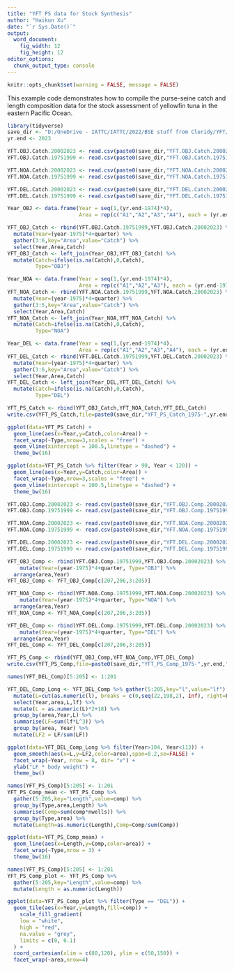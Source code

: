 ```yaml
---
title: "YFT PS data for Stock Synthesis"
author: "Haikun Xu"
date: "`r Sys.Date()`"
output:
  word_document:
    fig_width: 12
    fig_height: 12
editor_options: 
  chunk_output_type: console
---
```


```r
knitr::opts_chunk$set(warning = FALSE, message = FALSE)
```

This example code demonstrates how to compile the purse-seine catch and length composition data for the stock assessment of yellowfin tuna in the eastern Pacific Ocean.

```r

library(tidyverse)
save_dir <- "D:/OneDrive - IATTC/IATTC/2022/BSE stuff from Cleridy/YFT/"
yr.end <- 2023

YFT.OBJ.Catch.20002023 <- read.csv(paste0(save_dir,"YFT.OBJ.Catch.20002023.csv"))
YFT.OBJ.Catch.19751999 <- read.csv(paste0(save_dir,"YFT.OBJ.Catch.19751999.csv"))

YFT.NOA.Catch.20002023 <- read.csv(paste0(save_dir,"YFT.NOA.Catch.20002023.csv"))
YFT.NOA.Catch.19751999 <- read.csv(paste0(save_dir,"YFT.NOA.Catch.19751999.csv"))

YFT.DEL.Catch.20002023 <- read.csv(paste0(save_dir,"YFT.DEL.Catch.20002023.csv"))
YFT.DEL.Catch.19751999 <- read.csv(paste0(save_dir,"YFT.DEL.Catch.19751999.csv"))
```

```r
Year_OBJ <- data.frame(Year = seq(1,(yr.end-1974)*4),
                       Area = rep(c("A1","A2","A3","A4"), each = (yr.end-1974)*4))

YFT_OBJ_Catch <- rbind(YFT.OBJ.Catch.19751999,YFT.OBJ.Catch.20002023) %>% 
  mutate(Year=(year-1975)*4+quarter) %>%
  gather(3:6,key="Area",value="Catch") %>% 
  select(Year,Area,Catch)
YFT_OBJ_Catch <- left_join(Year_OBJ,YFT_OBJ_Catch) %>%
  mutate(Catch=ifelse(is.na(Catch),0,Catch),
         Type="OBJ")

Year_NOA <- data.frame(Year = seq(1,(yr.end-1974)*4),
                       Area = rep(c("A1","A2","A3"), each = (yr.end-1974)*4))
YFT_NOA_Catch <- rbind(YFT.NOA.Catch.19751999,YFT.NOA.Catch.20002023) %>% 
  mutate(Year=(year-1975)*4+quarter) %>%
  gather(3:5,key="Area",value="Catch") %>% 
  select(Year,Area,Catch)
YFT_NOA_Catch <- left_join(Year_NOA,YFT_NOA_Catch) %>%
  mutate(Catch=ifelse(is.na(Catch),0,Catch),
         Type="NOA")

Year_DEL <- data.frame(Year = seq(1,(yr.end-1974)*4),
                       Area = rep(c("A1","A2","A3","A4"), each = (yr.end-1974)*4))
YFT_DEL_Catch <- rbind(YFT.DEL.Catch.19751999,YFT.DEL.Catch.20002023) %>% 
  mutate(Year=(year-1975)*4+quarter) %>%
  gather(3:6,key="Area",value="Catch") %>% 
  select(Year,Area,Catch)
YFT_DEL_Catch <- left_join(Year_DEL,YFT_DEL_Catch) %>%
  mutate(Catch=ifelse(is.na(Catch),0,Catch),
         Type="DEL")

YFT_PS_Catch <- rbind(YFT_OBJ_Catch,YFT_NOA_Catch,YFT_DEL_Catch)
write.csv(YFT_PS_Catch,file=paste0(save_dir,"YFT_PS_Catch_1975-",yr.end,".csv"),row.names = FALSE)
```

```r
ggplot(data=YFT_PS_Catch) +
  geom_line(aes(x=Year,y=Catch,color=Area)) +
  facet_wrap(~Type,nrow=3,scales = "free") +
  geom_vline(xintercept = 100.5,linetype = "dashed") +
  theme_bw(16)

ggplot(data=YFT_PS_Catch %>% filter(Year > 90, Year < 120)) +
  geom_line(aes(x=Year,y=Catch,color=Area)) +
  facet_wrap(~Type,nrow=3,scales = "free") +
  geom_vline(xintercept = 100.5,linetype = "dashed") +
  theme_bw(16)
```

```r
YFT.OBJ.Comp.20002023 <- read.csv(paste0(save_dir,"YFT.OBJ.Comp.20002023.csv"))
YFT.OBJ.Comp.19751999 <- read.csv(paste0(save_dir,"YFT.OBJ.Comp.19751999.csv"))

YFT.NOA.Comp.20002023 <- read.csv(paste0(save_dir,"YFT.NOA.Comp.20002023.csv"))
YFT.NOA.Comp.19751999 <- read.csv(paste0(save_dir,"YFT.NOA.Comp.19751999.csv"))

YFT.DEL.Comp.20002023 <- read.csv(paste0(save_dir,"YFT.DEL.Comp.20002023.csv"))
YFT.DEL.Comp.19751999 <- read.csv(paste0(save_dir,"YFT.DEL.Comp.19751999.csv"))
```

```r
YFT_OBJ_Comp <- rbind(YFT.OBJ.Comp.19751999,YFT.OBJ.Comp.20002023) %>%
    mutate(Year=(year-1975)*4+quarter, Type="OBJ") %>%
  arrange(area,Year)
YFT_OBJ_Comp <- YFT_OBJ_Comp[c(207,206,3:205)]

YFT_NOA_Comp <- rbind(YFT.NOA.Comp.19751999,YFT.NOA.Comp.20002023) %>%
    mutate(Year=(year-1975)*4+quarter, Type="NOA") %>%
  arrange(area,Year)
YFT_NOA_Comp <- YFT_NOA_Comp[c(207,206,3:205)]

YFT_DEL_Comp <- rbind(YFT.DEL.Comp.19751999,YFT.DEL.Comp.20002023) %>%
    mutate(Year=(year-1975)*4+quarter, Type="DEL") %>%
  arrange(area,Year)
YFT_DEL_Comp <- YFT_DEL_Comp[c(207,206,3:205)]

YFT_PS_Comp <- rbind(YFT_OBJ_Comp,YFT_NOA_Comp,YFT_DEL_Comp)
write.csv(YFT_PS_Comp,file=paste0(save_dir,"YFT_PS_Comp_1975-",yr.end,".csv"),row.names = FALSE)
```

```r
names(YFT_DEL_Comp)[5:205] <- 1:201

YFT_DEL_Comp_Long <- YFT_DEL_Comp %>% gather(5:205,key="l",value="lf") %>%
  mutate(L=cut(as.numeric(l), breaks = c(0,seq(22,198,2), Inf), right=F, labels = seq(20,198,2))) %>% na.omit() %>%
  select(Year,area,L,lf) %>%
  mutate(L = as.numeric(L)*2+18) %>%
  group_by(area,Year,L) %>%
  summarise(LF=sum(lf*L^3)) %>%
  group_by(area, Year) %>%
  mutate(LF2 = LF/sum(LF))

ggplot(data=YFT_DEL_Comp_Long %>% filter(Year>104, Year<113)) +
  geom_smooth(aes(x=L,y=LF2,color=area),span=0.2,se=FALSE) +
  facet_wrap(~Year, nrow = 8, dir= "v") +
  ylab("LF * body weight") + 
  theme_bw()
```

```r
names(YFT_PS_Comp)[5:205] <- 1:201
YFT_PS_Comp_mean <- YFT_PS_Comp %>%
  gather(5:205,key="Length",value=comp) %>%
  group_by(Type,area,Length) %>%
  summarise(Comp=sum(comp*nwells)) %>%
  group_by(Type,area) %>%
  mutate(Length=as.numeric(Length),Comp=Comp/sum(Comp))

ggplot(data=YFT_PS_Comp_mean) +
  geom_line(aes(x=Length,y=Comp,color=area)) +
  facet_wrap(~Type,nrow = 3) +
  theme_bw(16)
```

```r
names(YFT_PS_Comp)[5:205] <- 1:201
YFT_PS_Comp_plot <- YFT_PS_Comp %>%
  gather(5:205,key="Length",value=comp) %>%
  mutate(Length = as.numeric(Length))

ggplot(data=YFT_PS_Comp_plot %>% filter(Type == "DEL")) +
  geom_tile(aes(x=Year,y=Length,fill=comp)) +
    scale_fill_gradient(
    low = "white",
    high = "red",
    na.value = "grey",
    limits = c(0, 0.1)
  ) +
  coord_cartesian(xlim = c(80,120), ylim = c(50,150)) +
  facet_wrap(~area,nrow=4)
```